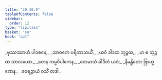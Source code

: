 ```yaml
---
title: "39.10.9"
tableOfContents: false
sidebar:
  order: 12
type: "tipitaka"
basket: "su"
book: "ap1"
---
```



<DynamicBreadcrumb />

<Division number="88" book="ap1">

<Paragraph number="4282" type="verses" book="ap1">
_ဖုဿဿာဟံ ပါဝစနေ,_  
_သာဝကေ ပရိဘာသယိံ;_  
_ယဝံ ခါဒထ ဘုဉ္ဇထ,_  
_မာ စ ဘုဉ္ဇထ သာလယော._  

</Paragraph>

</Division>
<Division number="89" book="ap1">

<Paragraph number="4283" type="verses" book="ap1">
_တေန ကမ္မဝိပါကေန,_  
_တေမာသံ ခါဒိတံ ယဝံ;_  
_နိမန္တိတော ဗြာဟ္မဏေန,_  
_ဝေရဉ္ဇာယံ ဝသိံ တဒါ._
</Paragraph>
</Division>